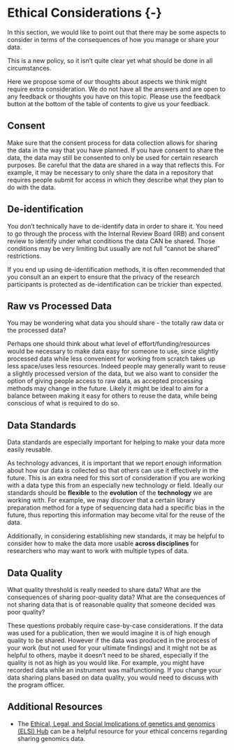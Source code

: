 # Ethical Considerations {-}{#ethics} 

In this section, we would like to point out that there may be some aspects to consider in terms of the consequences of how you manage or share your data. 

This is a new policy, so it isn't quite clear yet what should be done in all circumstances. 

Here we propose some of our thoughts about aspects we think might require extra consideration. We do not have all the answers and are open to any feedback or thoughts you have on this topic. Please use the feedback button at the bottom of the table of contents to give us your feedback.

## Consent {#consent} 

Make sure that the consent process for data collection allows for sharing the data in the way that you have planned. If you have consent to share the data, the data may still be consented to only be used for certain research purposes. Be careful that the data are shared in a way that reflects this. For example, it may be necessary to only share the data in a repository that requires people submit for access in which they describe what they plan to do with the data.

## De-identification {#de-identification} 

You don't technically have to de-identify data in order to share it. You need to go through the process with the Internal Review Board (IRB) and consent review to identify under what conditions the data CAN be shared. Those conditions may be very limiting but usually are not full "cannot be shared" restrictions.

If you end up using de-identification methods, it is often recommended that you consult an an expert to ensure that the privacy of the research participants is protected as de-identification can be trickier than expected.

## Raw vs Processed Data{#raw-vs-processed} 

You may be wondering what data you should share - the totally raw data or the processed data?

Perhaps one should think about what level of effort/funding/resources would be necessary to make data easy for someone to use, since slightly processed data while less convenient for working from scratch takes up less space/uses less resources. Indeed people may generally want to reuse a slightly processed version of the data, but we also want to consider the option of giving people access to raw data, as accepted processing methods may change in the future. Likely it might be ideal to aim for a balance between making it easy for others to reuse the data, while being conscious of what is required to do so.

## Data Standards {#standards} 

Data standards are especially important for helping to make your data more easily reusable.

As technology advances, it is important that we report enough information about how our data is collected so that others can use it effectively in the future. This is an extra need for this sort of consideration if you are working with a data type this from an especially new technology or field. Ideally our standards should be **flexible** to the **evolution** of the **technology** we are working with. For example, we may discover that a certain library preparation method for a type of sequencing data had a specific bias in the future, thus reporting this information may become vital for the reuse of the data. 

Additionally, in considering establishing new standards, it may be helpful to consider how to make the data more usable **across disciplines** for researchers who may want to work with multiple types of data.

## Data Quality {#quality} 

<div class = "question">

What quality threshold is really needed to share data?
What are the consequences of sharing poor-quality data?
What are the consequences of not sharing data that is of reasonable quality that someone decided was poor quality?

</div>

These questions probably require case-by-case considerations. If the data was used for a publication, then we would imagine it is of high enough quality to be shared. However if the data was produced in the process of your work (but not used for your ultimate findings) and it might not be as helpful to others, maybe it doesn't need to be shared, especially if the quality is not as high as you would like. For example, you might have recorded data while an instrument was malfunctioning. If you change your data sharing plans based on data quality, you would need to discuss with the program officer. 

## Additional Resources

- The [Ethical, Legal, and Social Implications of genetics and genomics (ELSI) Hub](https://elsihub.org/index.php/) can be a helpful resource for your ethical concerns regarding sharing genomics data. 
